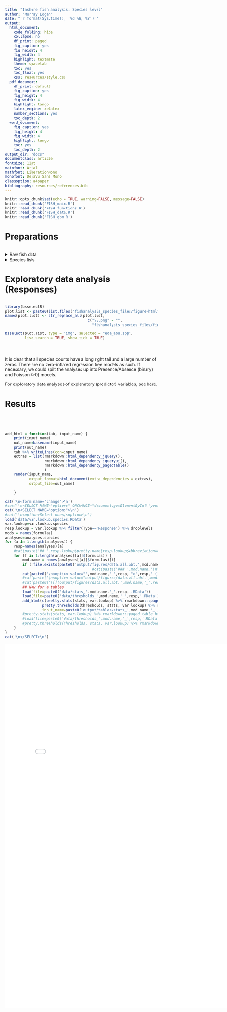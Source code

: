 ```yaml
---
title: "Inshore fish analysis: Species level"
author: "Murray Logan"
date: "`r format(Sys.time(), '%d %B, %Y')`"
output:
  html_document:
    code_folding: hide
    collapse: no
    df_print: paged
    fig_caption: yes
    fig_height: 4
    fig_width: 4
    highlight: textmate
    theme: spacelab
    toc: yes
    toc_float: yes
    css: resources/style.css
  pdf_document:
    df_print: default
    fig_caption: yes
    fig_height: 4
    fig_width: 4
    highlight: tango
    latex_engine: xelatex
    number_sections: yes
    toc_depth: 2
  word_document:
    fig_caption: yes
    fig_height: 4
    fig_width: 4
    highlight: tango
    toc: yes
    toc_depth: 2
output_dir: "docs"
documentclass: article
fontsize: 12pt
mainfont: Arial
mathfont: LiberationMono
monofont: DejaVu Sans Mono
classoption: a4paper
bibliography: resources/references.bib
---
```


```r
knitr::opts_chunk$set(echo = TRUE, warning=FALSE, message=FALSE)
knitr::read_chunk('FISH_main.R')
knitr::read_chunk('FISH_functions.R')
knitr::read_chunk('FISH_data.R')
knitr::read_chunk('FISH_gbm.R')
```
 
Preparations
================

```r
```
 
<details><summary>Raw fish data</summary>
```r
```
```r
```
```r
```
</details>

<details><summary>Species lists</summary>
For each model, Dani has compiled a list of appropriate Species
```r
```
For consistency with the functional groups analyses, I will turn this
list into a list of Species that indicates which location models the 
species should be involved in.

```r
```
```r
```
```r
```
</details>



<style>
.tab-content {
  display: inline-block;
  margin-top: 40px;
}
.tabset-dropdown > .nav-tabs {
  position: absolute;
  display: inline-block;
}
</style>


Exploratory data analysis (Responses) {.tabset .tabset-dropdown}
===================================================================

<!--ignore the next two chunks-->
```r
```
```r
library(bsselectR)
plot.list <- paste0(list.files("fishanalysis_species_files/figure-html", full.names = TRUE))
names(plot.list) <- str_replace_all(plot.list, 
                                      c("\\.png" = "", 
                                        "fishanalysis_species_files/figure-html/" = ""))

bsselect(plot.list, type = "img", selected = "eda_abu.spp", 
         live_search = TRUE, show_tick = TRUE)  
```

<!--TURN THIS BACK ON - cache and eval-->
```r
```

#

It is clear that all species counts have a long right tail and a large number of zeros.
There are no zero-inflated regression tree models as such.  If necessary, we could spilt the 
analyses up into Presence/Absence (binary) and Poisson (>0) models.

For exploratory data analyses of explanatory (predictor) variables, see [here](fishanalysis.html). 

Results {.tabset .tabset-dropdown}
==============

```r
```

```r
```

```r
```

```r
```





```r

add_html = function(tab, input_name) {
    print(input_name)
    out_name=basename(input_name)
    print(out_name)
    tab %>% writeLines(con=input_name)
    extras = list(rmarkdown::html_dependency_jquery(),
                  rmarkdown::html_dependency_jqueryui(),
                  rmarkdown::html_dependency_pagedtable()
                  )
    render(input_name,
           output_format=html_document(extra_dependencies = extras),
           output_file=out_name)
    
    }

cat('\n<form name="change">\n')
#cat('\n<SELECT NAME="options" ONCHANGE="document.getElementById(\'youriframe\').src = this.options[this.selectedIndex].value">\n')
cat('\n<SELECT NAME="options">\n')
#cat('\n<option>Select one</soption>\n')
load('data/var.lookup.species.RData')
var.lookup=var.lookup.species
resp.lookup = var.lookup %>% filter(Type=='Response') %>% droplevels
mods = names(formulas)
analyses=analyses.species
for (a in 1:length(analyses)) {
    resp=names(analyses)[a]
    #cat(paste('## ',resp.lookup$pretty.name[resp.lookup$Abbreviation==resp],' {.tabset .tabset-pills} \n\n'))
    for (f in 1:length(analyses[[a]]$formulas)) {
        mod.name = names(analyses[[a]]$formulas)[f]
        if (!file.exists(paste0('output/figures/data.all.abt.',mod.name,'_',resp,'_ABT_short_in.png'))) next
                                        #cat(paste('### ',mod.name,'\n\n'))
        cat(paste0('\n<option value="',mod.name,'_',resp,'">',resp,' (',mod.name,')</option>\n'))
        #cat(paste('\n<option value="output/figures/data.all.abt.',mod.name,'_',resp,'_ABT_short_in.png", width="800px">',resp,' (',mod.name,')</option>\n'))
        #cat(paste0('![](output/figures/data.all.abt.',mod.name,'_',resp,'_ABT_short_in.png)\n\n'))
        ## Now for a tables
        load(file=paste0('data/stats_',mod.name,'_',resp,'.RData'))
        load(file=paste0('data/thresholds_',mod.name,'_',resp,'.RData'))
        add_html(c(pretty.stats(stats, var.lookup) %>% rmarkdown:::paged_table_html(),
                 pretty.thresholds(thresholds, stats, var.lookup) %>% rmarkdown:::paged_table_html()),
                 input_name=paste0('output/tables/stats_',mod.name,'_',resp,'.html'))
        #pretty.stats(stats, var.lookup) %>% rmarkdown:::paged_table_html() %>% cat
        #load(file=paste0('data/thresholds_',mod.name,'_',resp,'.RData'))
        #pretty.thresholds(thresholds, stats, var.lookup) %>% rmarkdown:::paged_table_html() %>% cat
    }
}
cat('\n</SELECT>\n')
```
<div id='figure'></div>
<iframe id='table' src='output/tables/blank.html' width='800px' height='1200px' frameborder='0'></iframe>

<!-- <div data-pagedtable="false"> -->
<!--   <script data-pagedtable-source type="application/json"> -->
<!-- {"columns":[{"label":["Covariate"],"name":[1],"type":["fctr"],"align":["left"]},{"label":["Optimum"],"name":[2],"type":["chr"],"align":["left"]},{"label":["R-sq"],"name":[3],"type":["chr"],"align":["left"]},{"label":["Rel inf"],"name":[4],"type":["chr"],"align":["left"]}],"data":[{"1":"LHC % (live hard coral cover)","2":"80.11 (70.29-84.19)","3":"0.03 (0.01-0.07)","4":"16.93 (13.18-18.36)"},{"1":"Coral morphological diversity","2":"7.71 (7.54-7.77)","3":"0.09 (0.08-0.10)","4":"8.98 (4.27-18.12)"},{"1":"Unconsolidated %","2":"1.63 (0.00-3.36)","3":"0.01 (0.00-0.03)","4":"8.63 (6.73-13.83)"},{"1":"Benthic richness","2":"8.18 (7.98-8.34)","3":"0.06 (0.06-0.07)","4":"7.81 (5.70-9.73)"},{"1":"SST mean","2":"23.72 (23.68-23.96)","3":"0.01 (0.01-0.01)","4":"6.36 (5.46-7.83)"},{"1":"Wave exposure","2":"0.00 (0.00-0.00)","3":"0.01 (0.01-0.01)","4":"6.33 (5.41-9.12)"},{"1":"Chla","2":"0.06 (0.06-0.06)","3":"0.02 (0.02-0.02)","4":"6.30 (2.68-7.37)"},{"1":"Max DHW","2":"0.00 (0.00-0.00)","3":"0.05 (0.00-0.05)","4":"6.23 (3.89-6.97)"},{"1":"SST anom","2":"-0.41 (-0.41--0.41)","3":"0.04 (0.04-0.05)","4":"5.82 (4.70-8.61)"},{"1":"MA % (macroalgal cover)","2":"0.00 (0.00-0.00)","3":"0.02 (0.02-0.02)","4":"4.87 (2.16-7.02)"},{"1":"Kd490","2":"0.05 (0.05-0.05)","3":"0.01 (0.01-0.02)","4":"4.23 (1.56-5.57)"},{"1":"SC % (soft coral)","2":"45.39 (38.12-46.98)","3":"0.01 (0.00-0.01)","4":"4.07 (3.01-4.32)"},{"1":"Turf %","2":"0.00 (0.00-0.00)","3":"0.01 (0.00-0.01)","4":"2.99 (1.86-3.97)"},{"1":"Slope","2":"4.62 (4.33-4.84)","3":"0.00 (0.00-0.00)","4":"2.67 (1.42-3.30)"},{"1":"NTR Pooled","2":"NTR (-)","3":"0.00 (0.00-0.00)","4":"2.32 (1.49-3.82)"},{"1":"Rugosity","2":"4.49 (4.26-4.84)","3":"0.01 (0.00-0.01)","4":"1.33 (0.64-1.90)"},{"1":"SCI (structural complexity)","2":"20.23 (18.41-23.24)","3":"0.00 (0.00-0.00)","4":"1.12 (0.70-1.54)"},{"1":"Region","2":"Whitsunday (-)","3":"0.02 (0.02-0.02)","4":"1.00 (0.72-1.27)"},{"1":"Corrected depth","2":"7.16 (6.80-7.35)","3":"0.00 (0.00-0.00)","4":"0.94 (0.61-1.71)"},{"1":"Exposure to primary weeks","2":"0.00 (0.00-0.00)","3":"0.00 (0.00-0.01)","4":"0.79 (0.31-1.34)"},{"1":"Cyclone","2":"0.00 (0.00-0.00)","3":"0.01 (0.01-0.01)","4":"0.16 (0.05-0.35)"}],"options":{"columns":{"min":{},"max":[10]},"rows":{"min":[10],"max":[10]},"pages":{}}} -->
<!--   </script> -->
<!-- </div> -->


<!-- <style> -->
<!--     #wrap { width: 600px; height: 390px; padding: 0; overflow: hidden; } -->
<!--     #frame { width: 800px; height: 520px; border: 1px solid black; } -->
<!--     #frame { -->
<!--         -ms-zoom: 0.5; -->
<!--         -moz-transform: scale(0.5); -->
<!--         -moz-transform-origin: 0 0; -->
<!--         -o-transform: scale(0.5); -->
<!--         -o-transform-origin: 0 0; -->
<!--         -webkit-transform: scale(0.5); -->
<!--         -webkit-transform-origin: 0 0; -->
<!--     } -->
</style>


<script>
$("select").change(function() {
  $("#figure").html($("<img />", { src: 'output/figures/data.all.abt.' + $(this).val() + '_ABT_short_in.png'}));
//                                                                       .get('temp.html', function(data){$('#figure').append($(data));});
//                                                                       .append('<p>asdfasdf</p>');
//$("#figure").get("temp.html", function(data){alert(data);}, 'text');
//$("#figure").load('https://aims.github.io/inshore_fish/fishanalysis.html');
  $("#table").attr('src','output/tables/stats_' + $(this).val() + '.html');
   });
                                      </script>
